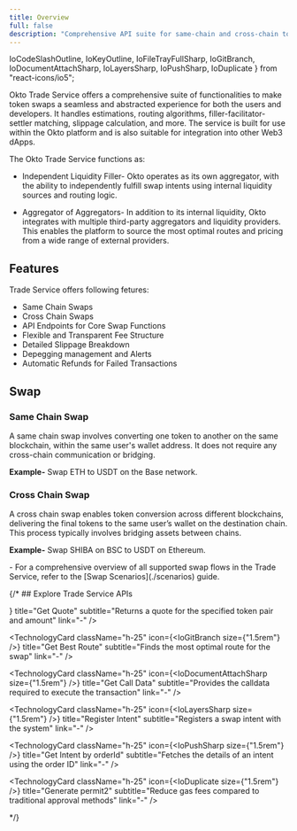 ```yaml
---
title: Overview
full: false
description: "Comprehensive API suite for same-chain and cross-chain token swaps with routing, slippage control, and filler-aggregator logic—featuring ULL, permit2, and intent registration."
---
```


  IoCodeSlashOutline,
  IoKeyOutline,
  IoFileTrayFullSharp,
  IoGitBranch,
  IoDocumentAttachSharp,
  IoLayersSharp,
  IoPushSharp,
  IoDuplicate
} from "react-icons/io5";

Okto Trade Service offers a comprehensive suite of functionalities to make token swaps a seamless and abstracted experience for both the users and developers. It handles estimations, routing algorithms, filler-facilitator-settler matching, slippage calculation, and more. The service is built for use within the Okto platform and is also suitable for integration into other Web3 dApps.

The Okto Trade Service functions as:
- Independent Liquidity Filler- Okto operates as its own aggregator, with the ability to independently fulfill swap intents using internal liquidity sources and routing logic.

- Aggregator of Aggregators- In addition to its internal liquidity, Okto integrates with multiple third-party aggregators and liquidity providers. This enables the platform to source the most optimal routes and pricing from a wide range of external providers.

## Features

Trade Service offers following fetures: 
- Same Chain Swaps 
- Cross Chain Swaps
- API Endpoints for Core Swap Functions
- Flexible and Transparent Fee Structure
- Detailed Slippage Breakdown
- Depegging management and Alerts
- Automatic Refunds for Failed Transactions

## Swap

### Same Chain Swap 

A same chain swap involves converting one token to another on the same blockchain, within the same user's wallet address. It does not require any cross-chain communication or bridging. 

**Example-** Swap ETH to USDT on the Base network.

### Cross Chain Swap

A cross chain swap enables token conversion across different blockchains, delivering the final tokens to the same user’s wallet on the destination chain. This process typically involves bridging assets between chains.

**Example-** Swap SHIBA on BSC to USDT on Ethereum.

<Callout title="Important" type="info">
- For a comprehensive overview of all supported swap flows in the Trade Service, refer to the [Swap Scenarios](./scenarios) guide.
</Callout>


{/* ## Explore Trade Service APIs

<div className="grid grid-cols-1 md:grid-cols-2 gap-3 md:gap-6 lg:gap-8">
  <TechnologyCard
    className="h-25"
    icon={<IoFileTrayFullSharp size={"1.5rem"} />}
    title="Get Quote"
    subtitle="Returns a quote for the specified token pair and amount"
    link="-"
  />

  <TechnologyCard
    className="h-25"
    icon={<IoGitBranch size={"1.5rem"} />}
    title="Get Best Route"
    subtitle="Finds the most optimal route for the swap"
    link="-"
  />

  <TechnologyCard
    className="h-25"
    icon={<IoDocumentAttachSharp size={"1.5rem"} />}
    title="Get Call Data"
    subtitle="Provides the calldata required to execute the transaction"
    link="-"
  />

  <TechnologyCard
    className="h-25"
    icon={<IoLayersSharp size={"1.5rem"} />}
    title="Register Intent"
    subtitle="Registers a swap intent with the system"
    link="-"
  />

  <TechnologyCard
    className="h-25"
    icon={<IoPushSharp size={"1.5rem"} />}
    title="Get Intent by orderId"
    subtitle="Fetches the details of an intent using the order ID"
    link="-"
  />

  <TechnologyCard
    className="h-25"
    icon={<IoDuplicate size={"1.5rem"} />}
    title="Generate permit2"
    subtitle="Reduce gas fees compared to traditional approval methods"
    link="-"
  />
</div>
*/}